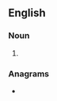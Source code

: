==English==

===Noun===
{{head|en|noun form}}

# {{plural of|pseudoprime|lang=en}}

===Anagrams===
* {{anagrams|en|a=deeimopprssu|superimposed}}
